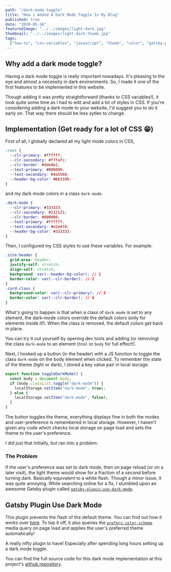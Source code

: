 ```yaml
---
path: "/dark-mode-toggle"
title: "How I Added A Dark Mode Toggle In My Blog"
published: true
date: "2020-05-16"
featuredImage: "../../images/light-dark.jpg"
thumbnail: "../../images/light-dark-thumb.jpg"
tags:
  ["how-to", "css-variables", "javascript", "theme", "color", "gatsby-plugin"]
---
```


## Why add a dark mode toggle?

Having a dark mode toggle is really important nowadays. It's pleasing to the eye and almost a necessity in dark environments. So, I made
it one of the first features to be implemented in this website.

Though adding it was pretty straightforward (thanks to CSS variables!), it took quite some time as I had to edit and add a lot of styles in
CSS. If you're considering adding a dark mode to your website, I'd suggest you to do it early on. That way there should be less sytles
to change.

## Implementation (Get ready for a lot of CSS 😁)

First of all, l globally declared all my light mode colors in CSS,

```css
:root {
  --clr-primary: #ffffff;
  --clr-secondary: #f7fafc;
  --clr-border: #dde0e2;
  --text-primary: #000000;
  --text-secondary: #4a5568;
  --header-bg-color: #663399;
}
```

and my dark mode colors in a class `dark-mode`.

```css
.dark-mode {
  --clr-primary: #333333;
  --clr-secondary: #212121;
  --clr-border: #000000;
  --text-primary: #ffffff;
  --text-secondary: #e2e8f0;
  --header-bg-color: #333333;
}
```

Then, I configured my CSS styles to use these variables. For example:

```css
.site-header {
  grid-area: header;
  justify-self: stretch;
  align-self: stretch;
  background: var(--header-bg-color); // 1
  border-color: var(--clr-border); // 2
}
.card-class {
  background-color: var(--clr-primary); // 3
  border-color: var(--clr-border); // 4
}
```

What's going to happen is that when a class of `dark-mode` is set to any element, the dark-mode colors override the default colors
(only for elements inside it!). When the class is removed, the default colors get back in place.

You can try it out yourself by opening dev tools and adding (or removing) the class `dark-mode` to an element (`html` or `body` for full
effect!).

Next, I hooked up a button (in the header) with a JS function to toggle the class `dark-mode` on the body element when clicked.
To remember the state of the theme (light or dark), I stored a key value pair in local storage.

```javascript
export function toggleDarkMode() {
  const body = document.body;
  if (body.classList.toggle("dark-mode")) {
    localStorage.setItem("dark-mode", true);
  } else {
    localStorage.setItem("dark-mode", false);
  }
}
```

The button toggles the theme, everything displays fine in both the modes and user-preference is remembered in local storage.
However, I haven't given any code which checks local storage on page load and sets the theme to the user's preference.

I did just that initially, but ran into a problem.

### The Problem

If the user's preference was set to dark mode, then on page reload (or on a later visit), the light theme would show for a fraction of a
second before turning dark. Basically equivalent to a white flash. Though a minor issue, it was quite annoying. While searching online
for a fix, I stumbled upon an awesome Gatsby plugin called
[`gatsby-plugin-use-dark-mode`](https://www.gatsbyjs.org/packages/gatsby-plugin-use-dark-mode/).

## Gatsby Plugin Use Dark Mode

This plugin prevents the flash of the default theme. You can find out how it works over
[here](https://github.com/donavon/use-dark-mode#that-flash). To top it off, it also queries the
[`prefers-color-scheme`](https://developer.mozilla.org/en-US/docs/Web/CSS/@media/prefers-color-scheme) media query on page load
and applies the user's preferred theme automatically!

A really nifty plugin to have! Especially after spending long hours setting up a dark mode toggle.

You can find the full source code for this dark mode implementation at this project's
[github repository](https://github.com/InfernoCoder11/personal-blog).
